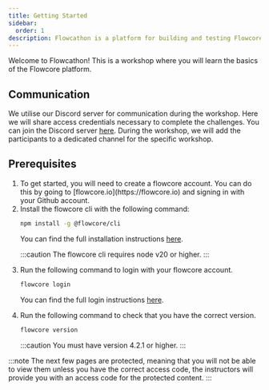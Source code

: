 ```yaml
---
title: Getting Started
sidebar:
  order: 1
description: Flowcathon is a platform for building and testing Flowcore flows.
---
```



Welcome to Flowcathon! This is a workshop where you will learn the basics of the Flowcore platform.

## Communication
We utilise our Discord server for communication during the workshop. Here we will share access credentials necessary to complete the challenges.
You can join the Discord server [here](https://discord.gg/b9c7dRjR).
During the workshop, we will add the participants to a dedicated channel for the specific workshop.

## Prerequisites

<Steps>
<ol>
<li>
To get started, you will need to create a flowcore account. You can do this by going to [flowcore.io](https://flowcore.io) and signing in with your Github account.
</li>
<li>
Install the flowcore cli with the following command:

```sh
npm install -g @flowcore/cli
```

You can find the full installation instructions [here](https://docs.flowcore.io/guides/flowcore-cli/install-cli/).

:::caution
The flowcore cli requires node v20 or higher.
:::
</li>
<li>
Run the following command to login with your flowcore account. 

```sh
flowcore login
```

You can find the full login instructions [here](https://docs.flowcore.io/guides/flowcore-cli/login-cli/).
</li>
<li>
Run the following command to check that you have the correct version.

```sh
flowcore version
```

:::caution
You must have version 4.2.1 or higher.
:::
</li>
</ol>
</Steps>

:::note
The next few pages are protected, meaning that you will not be able to view them unless you have the correct access code, 
the instructors will provide you with an access code for the protected content.
:::